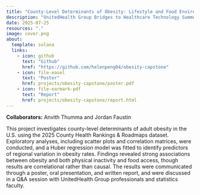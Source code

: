 ```yaml
---
title: "County-Level Determinants of Obesity: Lifestyle and Food Environment Analysis"
description: "UnitedHealth Group Bridges to Healthcare Technology Summer Project"
date: 2025-07-25
resources: "."
image: cover.png
about: 
  template: solana
  links:
    - icon: github
      text: "Github"
      href: "https://github.com/helenpeng04/obesity-capstone"
    - icon: file-easel
      text: "Poster"
      href: projects/obesity-capstone/poster.pdf
    - icon: file-earmark-pdf
      text: "Report"
      href: projects/obesity-capstone/report.html
---
```


**Collaborators:** Anvith Thumma and Jordan Faustin

This project investigates county-level determinants of adult obesity in the U.S. using the 2025 County Health Rankings & Roadmaps dataset. Exploratory analyses, including scatter plots and correlation matrices, were conducted, and a Huber regression model was fitted to identify predictors of regional variation in obesity rates. Findings revealed strong associations between obesity and both physical inactivity and food access, though results are correlational rather than causal. The results were communicated through a poster, oral presentation, and written report, and were discussed in a Q&A session with UnitedHealth Group professionals and statistics faculty.
